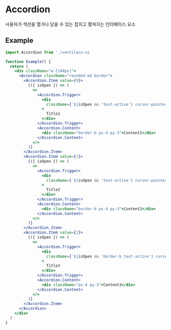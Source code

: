 
<Meta title="COMPONENTS/Accordion" />

# Accordion

사용자가 섹션을 열거나 닫을 수 있는 접히고 펼쳐지는 인터페이스 요소

## Example

```jsx
import Accordion from './ventileco-ui

function Example() {
  return (
    <div className="w-[240px]">
      <Accordion className="rounded-md border">
        <Accordion.Item value={0}>
          {({ isOpen }) => (
            <>
              <Accordion.Trigger>
                <div
                  className={`${isOpen && 'text-active'} cursor-pointer border-b px-4 py-3`}
                >
                  Title1
                </div>
              </Accordion.Trigger>
              <Accordion.Content>
                <div className="border-b px-4 py-3">Content1</div>
              </Accordion.Content>
            </>
          )}
        </Accordion.Item>
        <Accordion.Item value={1}>
          {({ isOpen }) => (
            <>
              <Accordion.Trigger>
                <div
                  className={`${isOpen && 'text-active'} cursor-pointer border-b px-4 py-3 `}
                >
                  Title2
                </div>
              </Accordion.Trigger>
              <Accordion.Content>
                <div className="border-b px-4 py-3">Content2</div>
              </Accordion.Content>
            </>
          )}
        </Accordion.Item>
        <Accordion.Item value={2}>
          {({ isOpen }) => (
            <>
              <Accordion.Trigger>
                <div
                  className={`${isOpen && 'border-b text-active'} cursor-pointer px-4 py-3 `}
                >
                  Title3
                </div>
              </Accordion.Trigger>
              <Accordion.Content>
                <div className="px-4 py-3">Content3</div>
              </Accordion.Content>
            </>
          )}
        </Accordion.Item>
      </Accordion>
    </div>
  )
}
```

